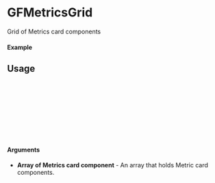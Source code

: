 
<Meta of={GFMetricsGrid} title="GFMetricsGrid" />

# GFMetricsGrid

Grid of Metrics card components

#### Example

<Canvas of={GFMetricsGrid.Default} />

## Usage

```ts
import {GFMetricsGrid} from "gf-components";

const Example = () => {
  return (
    <GFMetricsGrid/>
  );
};

export default Example;
```

#### Arguments
- **Array of Metrics card component** - An array that holds Metric card components.